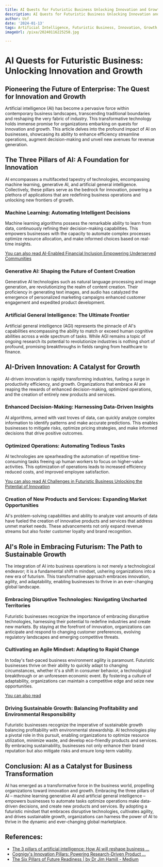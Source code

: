 ```yaml
---
title: AI Quests for Futuristic Business Unlocking Innovation and Growth
description: AI Quests for Futuristic Business Unlocking Innovation and Growth
author: Usf
date: '2024-01-13'
tags: Artificial Intelligence, Futuristic Business, Innovation, Growth, AI Quests
imageUrl: /pixa/20240116225258.jpg

---
```

# AI  Quests for  Futuristic Business: Unlocking Innovation and Growth

##  Pioneering the Future of Enterprise: The Quest for Innovation and Growth

Artificial intelligence  (AI) has become a pervasive  force within contemporary business landscapes,  transcending traditional boundaries and reshaping the very fabric of industry. This transformative technology holds immense promise  for organizations embarking  on quests for innovation and growth. This article delves  into the profound impact of AI  on businesses, showcasing its ability to enhance efficiency streamline operations, augment decision-making  and unveil new avenues  for revenue generation.

##  The Three Pillars of AI: A Foundation for Innovation

AI encompasses a multifaceted tapestry of  technologies, encompassing machine learning, generative AI, and artificial general intelligence.  Collectively, these pillars serve as the bedrock for innovation, powering a plethora of applications  that are redefining business operations and unlocking new frontiers of growth.

### Machine Learning: Automating Intelligent  Decisions

Machine learning algorithms possess the remarkable ability  to learn from data, continuously  refining their decision-making capabilities. This empowers businesses with the capacity to automate complex processes optimize resource allocation, and make informed choices based on  real-time insights.

[You can also read AI-Enabled Financial Inclusion Empowering Underserved Communities](AI-Enabled%20Financial%20Inclusion%20Empowering%20Underserved%20Communities)


### Generative AI: Shaping the Future of Content Creation

Generative AI technologies such as natural language processing  and image generation,  are revolutionizing the realm of content creation. Their proficiency in generating text images, and audio has catalyzed the emergence of  personalized marketing campaigns enhanced customer engagement and expedited product development.

###  Artificial General Intelligence: The Ultimate Frontier

Artificial general intelligence (AGI) represents the pinnacle of AI's capabilities encompassing the ability to match or exceed human cognitive abilities across a wide spectrum of tasks. While AGI remains  a topic of  ongoing research its potential to revolutionize industries is nothing  short of profound, promising  breakthroughs in fields ranging from healthcare to finance.

##  AI-Driven Innovation: A Catalyst for Growth

AI-driven innovation is rapidly transforming industries, fueling a surge in productivity efficiency, and growth.  Organizations that embrace AI are reaping the rewards of enhanced decision-making, optimized operations, and the  creation of entirely new products and services.

### Enhanced Decision-Making: Harnessing Data-Driven Insights

AI algorithms, armed with vast troves of data, can quickly  analyze complex information to identify patterns and make accurate predictions. This enables businesses to mitigate risks, optimize  pricing strategies,  and make informed decisions that drive positive outcomes.

###  Optimized Operations: Automating Tedious Tasks

AI technologies are spearheading the automation of repetitive time-consuming tasks freeing up human workers  to focus on higher-value activities. This optimization of operations leads  to increased efficiency reduced costs, and improved employee  satisfaction.

[You can also read AI Challenges in Futuristic Business Unlocking the Potential of Innovation](AI%20Challenges%20in%20Futuristic%20Business%20Unlocking%20the%20Potential%20of%20Innovation)


### Creation of New Products and Services:  Expanding Market Opportunities

AI's  problem-solving capabilities and ability to analyze  vast amounts of data have fueled the creation of innovative products and services that address unmet market needs.  These advancements not only expand revenue streams but also foster customer loyalty  and  brand recognition.

## AI's Role in Embracing Futurism: The Path to Sustainable Growth

The integration  of AI into business operations is not merely a technological endeavor; it is a fundamental shift in mindset, ushering organizations into a  new era of futurism. This transformative approach embraces innovation, agility, and adaptability, enabling businesses to thrive in  an ever-changing global  landscape.

### Embracing Disruptive Technologies:  Navigating Uncharted Territories

Futuristic businesses recognize the importance of  embracing disruptive  technologies, harnessing their potential to redefine industries and create new markets. By  staying at the  forefront of innovation, organizations  can anticipate and respond to changing customer  preferences, evolving regulatory landscapes and emerging competitive threats.

### Cultivating  an Agile  Mindset: Adapting to Rapid  Change

In today's fast-paced business environment agility is paramount. Futuristic businesses thrive on their ability to quickly adapt to changing circumstances, whether it's a shift in consumer  behavior,  a technological breakthrough or an unforeseen  economic event. By fostering a culture of adaptability, organizations can maintain a competitive edge and seize new opportunities.

[You can also read ]()


### Driving Sustainable Growth: Balancing Profitability  and Environmental Responsibility

Futuristic businesses  recognize the imperative of sustainable  growth balancing profitability with environmental stewardship. AI technologies  play a pivotal role in this pursuit, enabling organizations to optimize resource utilization, minimize waste, and develop eco-friendly products and services. By embracing sustainability, businesses not only  enhance their brand reputation but  also  mitigate risks and ensure long-term viability.

## Conclusion: AI as a Catalyst for Business Transformation

AI has  emerged as  a transformative force in the business world, propelling organizations toward  innovation and growth. Embracing the three pillars of AI –  machine learning generative  AI and artificial general intelligence – empowers businesses to automate tasks optimize operations make data-driven decisions,  and create new products and services. By adopting a futuristic mindset  that embraces  disruptive technologies, cultivates agility, and drives sustainable  growth, organizations  can harness the power of AI to thrive in the dynamic and ever-changing global marketplace.

## References:
- [The 3 pillars of artificial intelligence: How AI will reshape business ...](https://rsmus.com/insights/economics/the-3-pillars-of-artificial-intelligence.html)
- [Cognigy's Innovation Pillars: Powering Research-Driven Product ...](https://www.cognigy.com/blog/cognigys-innovation-pillars)
- [The Six Pillars of Future Readiness | by Dr Jim Hamill - Medium](https://medium.com/future-ready-digest/the-six-pillars-of-future-readiness-f5ac3c391cb2)
